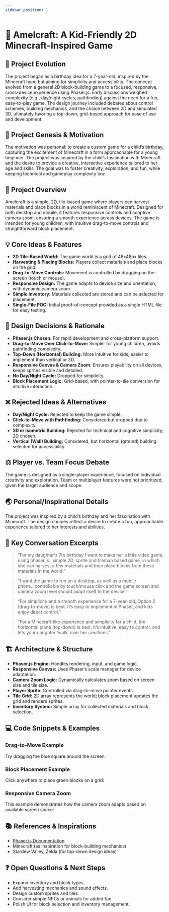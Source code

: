 ```yaml
---
sidebar_position: 1
---
```



# 📝 Amelcraft: A Kid-Friendly 2D Minecraft-Inspired Game

## 🔄 Project Evolution
The project began as a birthday idea for a 7-year-old, inspired by the Minecraft hype but aiming for simplicity and accessibility. The concept evolved from a general 2D block-building game to a focused, responsive, cross-device experience using Phaser.js. Early discussions weighed complexity (e.g., day/night cycles, pathfinding) against the need for a fun, easy-to-play game. The design journey included debates about control schemes, building mechanics, and the choice between 2D and simulated 3D, ultimately favoring a top-down, grid-based approach for ease of use and development.

## 🚀 Project Genesis & Motivation
The motivation was personal: to create a custom game for a child’s birthday, capturing the excitement of Minecraft in a form approachable for a young beginner. The project was inspired by the child’s fascination with Minecraft and the desire to provide a creative, interactive experience tailored to her age and skills. The goal was to foster creativity, exploration, and fun, while keeping technical and gameplay complexity low.

## 🚀 Project Overview
Amelcraft is a simple, 2D, tile-based game where players can harvest materials and place blocks in a world reminiscent of Minecraft. Designed for both desktop and mobile, it features responsive controls and adaptive camera zoom, ensuring a smooth experience across devices. The game is intended for young children, with intuitive drag-to-move controls and straightforward block placement.

## 💡 Core Ideas & Features
- **2D Tile-Based World:** The game world is a grid of 48x48px tiles.
- **Harvesting & Placing Blocks:** Players collect materials and place blocks on the grid.
- **Drag-to-Move Controls:** Movement is controlled by dragging on the screen (touch or mouse).
- **Responsive Design:** The game adapts to device size and orientation, with dynamic camera zoom.
- **Simple Inventory:** Materials collected are stored and can be selected for placement.
- **Single-File POC:** Initial proof-of-concept provided as a single HTML file for easy testing.

## 🧩 Design Decisions & Rationale
- **Phaser.js Chosen:** For rapid development and cross-platform support.
- **Drag-to-Move Over Click-to-Move:** Simpler for young children, avoids pathfinding complexity.
- **Top-Down (Horizontal) Building:** More intuitive for kids, easier to implement than vertical or 3D.
- **Responsive Canvas & Camera Zoom:** Ensures playability on all devices, keeps sprites visible and detailed.
- **No Day/Night Cycle:** Dropped for simplicity.
- **Block Placement Logic:** Grid-based, with pointer-to-tile conversion for intuitive interaction.

## ❌ Rejected Ideas & Alternatives
- **Day/Night Cycle:** Rejected to keep the game simple.
- **Click-to-Move with Pathfinding:** Considered but dropped due to complexity.
- **3D or Isometric Building:** Rejected for technical and cognitive simplicity; 2D chosen.
- **Vertical (Wall) Building:** Considered, but horizontal (ground) building selected for accessibility.

## ⚖️ Player vs. Team Focus Debate
The game is designed as a single-player experience, focused on individual creativity and exploration. Team or multiplayer features were not prioritized, given the target audience and scope.

## 🌏 Personal/Inspirational Details
The project was inspired by a child’s birthday and her fascination with Minecraft. The design choices reflect a desire to create a fun, approachable experience tailored to her interests and abilities.

## 💬 Key Conversation Excerpts
> “For my daughter's 7th birthday I want to make her a little video game, using phaser.js...simple 2D, sprite and tilemap based game, in which she can harvest a few materials and then place blocks from these materials in the world.”

> “I want the game to run on a desktop, as well as a mobile phone...controllable by touch/mouse click and the game screen and camera zoom level should adapt itself to the device.”

> “For simplicity and a smooth experience for a 7-year-old, Option 2 (drag-to-move) is best. It’s easy to implement in Phaser, and kids enjoy direct control.”

> “For a Minecraft-like experience and simplicity for a child, the horizontal plane (top-down) is best. It’s intuitive, easy to control, and lets your daughter ‘walk’ over her creations.”

## 🏗️ Architecture & Structure
- **Phaser.js Engine:** Handles rendering, input, and game logic.
- **Responsive Canvas:** Uses Phaser’s scale manager for device adaptation.
- **Camera Zoom Logic:** Dynamically calculates zoom based on screen size and tile size.
- **Player Sprite:** Controlled via drag-to-move pointer events.
- **Tile Grid:** 2D array represents the world; block placement updates the grid and renders sprites.
- **Inventory System:** Simple array for collected materials and block selection.

## 💻 Code Snippets & Examples

### Drag-to-Move Example
Try dragging the blue square around the screen:

<PocContainer
  title="Drag-to-Move Example"
  codeFile="dragToMove.js"
/>

### Block Placement Example
Click anywhere to place green blocks on a grid:

<PocContainer
  title="Block Placement Example"
  codeFile="blockPlacement.js"
/>

### Responsive Camera Zoom
This example demonstrates how the camera zoom adapts based on available screen space:

<PocContainer
  title="Responsive Camera Zoom Example"
  codeFile="responsiveCameraZoom.js"
/>

## 📚 References & Inspirations
- [Phaser.js Documentation](https://phaser.io/)
- Minecraft (as inspiration for block-building mechanics)
- Stardew Valley, Zelda (for top-down design ideas)

## ❓ Open Questions & Next Steps
- Expand inventory and block types.
- Add harvesting mechanics and sound effects.
- Design custom sprites and tiles.
- Consider simple NPCs or animals for added fun.
- Polish UI for block selection and inventory management.